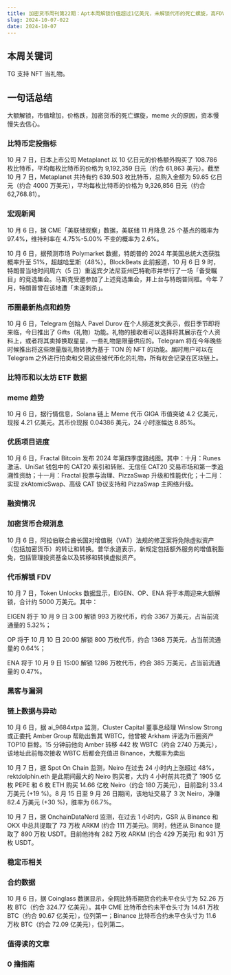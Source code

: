 ```yaml
---
title: 加密货币周刊第22期：Apt本周解锁价值超过1亿美元，未解锁代币的死亡螺旋，高FDV正在蚕食整个市场
slug: 2024-10-07-022
date: 2024-10-07
---
```


## 本周关键词

TG 支持 NFT 当礼物。

## 一句话总结

大额解锁，市值增加，价格跌，加密货币的死亡螺旋，meme 火的原因，资本慢慢失去信心。

### 比特币定投指标

10 月 7 日，日本上市公司 Metaplanet 以 10 亿日元的价格额外购买了 108.786 枚比特币，平均每枚比特币的价格为 9,192,359 日元（约合 61,863 美元）。截至 10 月 7 日，Metaplanet 共持有约 639.503 枚比特币，总购入金额为 59.65 亿日元（约合 4000 万美元），平均每枚比特币的价格为 9,326,856 日元（约合 62,768.81）。

### 宏观新闻

10 月 6 日，据 CME「美联储观察」数据，美联储 11 月降息 25 个基点的概率为 97.4%，维持利率在 4.75%-5.00% 不变的概率为 2.6%。

10 月 6 日，据预测市场 Polymarket 数据，特朗普的 2024 年美国总统大选获胜概率升至 51%，超越哈里斯（48%）。BlockBeats 此前报道，10 月 6 日 9 时，特朗普当地时间周六（5 日）重返宾夕法尼亚州巴特勒市并举行了一场「备受瞩目」的竞选集会。马斯克受邀参加了上述竞选集会，并上台与特朗普同框。今年 7 月，特朗普曾在该地遭「未遂刺杀」。

### 币圈最新热点和趋势

10 月 6 日，Telegram 创始人 Pavel Durov 在个人频道发文表示，假日季节即将来临，今日推出了 Gifts（礼物）功能。礼物的接收者可以选择将其展示在个人资料上，或者将其卖掉换取星星，一些礼物是限量供应的。Telegram 将在今年晚些时候推出将这些限量版礼物转换为基于 TON 的 NFT 的功能。届时用户可以在 Telegram 之外进行拍卖和交易这些被代币化的礼物，所有权会记录在区块链上。

### 比特币和以太坊 ETF 数据

### meme 趋势

10 月 6 日，据行情信息，Solana 链上 Meme 代币 GIGA 市值突破 4.2 亿美元，现报 4.21 亿美元。其币价现报 0.04386 美元，24 小时涨幅达 8.85%。

### 优质项目进度

10 月 6 日，Fractal Bitcoin 发布 2024 年第四季度路线图。其中：十月：Runes 激活、UniSat 钱包中的 CAT20 索引和转账、无信任 CAT20 交易市场和第一季追溯性资助；十一月：Fractal 投票与治理、PizzaSwap 升级和性能优化；十二月：实现 zkAtomicSwap、高级 CAT 协议支持和 PizzaSwap 主网络升级。

### 融资情况

### 加密货币合规消息

10 月 6 日，阿拉伯联合酋长国对增值税（VAT）法规的修正案将免除虚拟资产（包括加密货币）的转让和转换。普华永道表示，新规定包括额外服务的增值税豁免，包括管理投资基金以及转移和转换虚拟资产。

### 代币解锁 FDV

10 月 7 日，Token Unlocks 数据显示，EIGEN、OP、ENA 将于本周迎来大额解锁，合计约 5000 万美元。其中：

EIGEN 将于 10 月 9 日 3:00 解锁 993 万枚代币，约合 3367 万美元，占当前流通量的 5.32%；

OP 将于 10 月 10 日 20:00 解锁 800 万枚代币，约合 1368 万美元，占当前流通量的 0.64%；

ENA 将于 10 月 9 日 15:00 解锁 1286 万枚代币，约合 385 万美元，占当前流通量的 0.47%。

### 黑客与漏洞

### 链上数据与异动

10 月 6 日，据 ai_9684xtpa 监测，Cluster Capital 董事总经理 Winslow Strong 或正委托 Amber Group 帮助出售其 WBTC，他曾被 Arkham 评选为币圈资产 TOP10 巨鲸。15 分钟前他向 Amber 转移 442 枚 WBTC（约合 2740 万美元），该地址此前每次接收 WBTC 后都会充值进 Binance，大概率为卖出

10 月 7 日，据 Spot On Chain 监测，Neiro 在过去 24 小时内上涨超过 48%，rektdolphin.eth 是此期间最大的 Neiro 购买者，大约 4 小时前共花费了 1905 亿枚 PEPE 和 6 枚 ETH 购买 14.66 亿枚 Neiro（约合 180 万美元），目前盈利 33.4 万美元 (+19 %)。8 月 15 日至 9 月 26 日期间，该地址交易了 3 次 Neiro，净赚 82.4 万美元 (+30 %)，胜率为 66.7%。

10 月 7 日，据 OnchainDataNerd 监测，在过去 1 小时内，GSR 从 Binance 和 OKX 中总共提取了 73 万枚 ARKM (约合 111 万美元)。同时，他还从 Binance 提取了 890 万枚 USDT。目前他持有 282 万枚 ARKM (约合 429 万美元) 和 931 万枚 USDT。

### 稳定币相关

### 合约数据

10 月 6 日，据 Coinglass 数据显示，全网比特币期货合约未平仓头寸为 52.26 万枚 BTC（约合 324.77 亿美元）。其中 CME 比特币合约未平仓头寸为 14.61 万枚 BTC（约合 90.67 亿美元），位列第一；Binance 比特币合约未平仓头寸为 11.6 万枚 BTC（约合 72.09 亿美元），位列第二。

### 值得读的文章

### 0 撸指南
